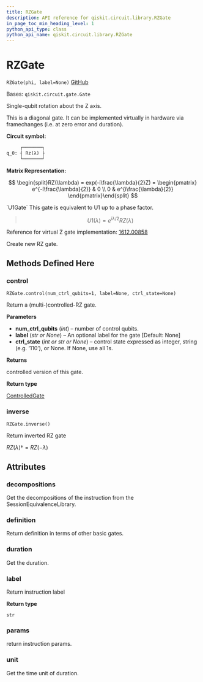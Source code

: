 ```yaml
---
title: RZGate
description: API reference for qiskit.circuit.library.RZGate
in_page_toc_min_heading_level: 1
python_api_type: class
python_api_name: qiskit.circuit.library.RZGate
---
```


# RZGate

<span id="qiskit.circuit.library.RZGate" />

`RZGate(phi, label=None)` [GitHub](https://github.com/qiskit/qiskit/tree/stable/0.18/qiskit/circuit/library/standard_gates/rz.py "view source code")

Bases: `qiskit.circuit.gate.Gate`

Single-qubit rotation about the Z axis.

This is a diagonal gate. It can be implemented virtually in hardware via framechanges (i.e. at zero error and duration).

**Circuit symbol:**

```python
     ┌───────┐
q_0: ┤ Rz(λ) ├
     └───────┘
```

**Matrix Representation:**

$$
\begin{split}RZ(\lambda) = exp(-i\frac{\lambda}{2}Z) =
    \begin{pmatrix}
        e^{-i\frac{\lambda}{2}} & 0 \\
        0 & e^{i\frac{\lambda}{2}}
    \end{pmatrix}\end{split}
$$

<Admonition title="See also" type="note">
  `U1Gate` This gate is equivalent to U1 up to a phase factor.

  > $$
  > U1(\lambda) = e^{i{\lambda}/2}RZ(\lambda)
  > $$

  Reference for virtual Z gate implementation: [1612.00858](https://arxiv.org/abs/1612.00858)
</Admonition>

Create new RZ gate.

## Methods Defined Here

### control

<span id="qiskit.circuit.library.RZGate.control" />

`RZGate.control(num_ctrl_qubits=1, label=None, ctrl_state=None)`

Return a (multi-)controlled-RZ gate.

**Parameters**

*   **num\_ctrl\_qubits** (*int*) – number of control qubits.
*   **label** (*str or None*) – An optional label for the gate \[Default: None]
*   **ctrl\_state** (*int or str or None*) – control state expressed as integer, string (e.g. ‘110’), or None. If None, use all 1s.

**Returns**

controlled version of this gate.

**Return type**

[ControlledGate](qiskit.circuit.ControlledGate "qiskit.circuit.ControlledGate")

### inverse

<span id="qiskit.circuit.library.RZGate.inverse" />

`RZGate.inverse()`

Return inverted RZ gate

$RZ(\lambda){\dagger} = RZ(-\lambda)$

## Attributes

<span id="qiskit.circuit.library.RZGate.decompositions" />

### decompositions

Get the decompositions of the instruction from the SessionEquivalenceLibrary.

<span id="qiskit.circuit.library.RZGate.definition" />

### definition

Return definition in terms of other basic gates.

<span id="qiskit.circuit.library.RZGate.duration" />

### duration

Get the duration.

<span id="qiskit.circuit.library.RZGate.label" />

### label

Return instruction label

**Return type**

`str`

<span id="qiskit.circuit.library.RZGate.params" />

### params

return instruction params.

<span id="qiskit.circuit.library.RZGate.unit" />

### unit

Get the time unit of duration.

